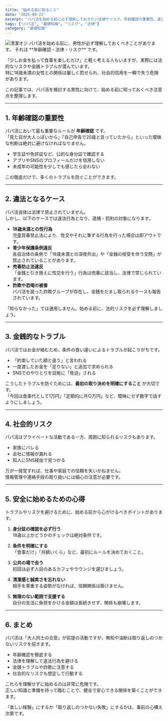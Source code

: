 ```yaml
---
title: "始める前に知ること"
date: "2025-08-21"
excerpt: "パパ活を始める前に必ず理解しておきたい法律やリスク。年齢確認の重要性、違法となるケース、トラブル回避の心得を男性視点で解説します。"
tags: ["パパ活", "基礎知識", "リスク", "法律"]
category: "基礎知識"
---
```

<img src="https://lastdecade.s3.ap-northeast-1.amazonaws.com/guide/papakatsu-before-start/papakatsu-before-start_1.png" alt="清潔オジ" className="rounded-xl border shadow-sm mt-3" />
パパ活を始める前に、男性が必ず理解しておくべきことがあります。  
それは **年齢確認・法律・リスク** です。  

「少しお金を払って食事を楽しむだけ」と軽く考える人もいますが、実際には法的なリスクや金銭トラブルが潜んでいます。  
特に18歳未満の女性との関係は厳しく罰せられ、社会的信用を一瞬で失う危険があります。  

この記事では、パパ活を検討する男性に向けて、始める前に知っておくべき注意点を整理します。  

---

## 1. 年齢確認の重要性

パパ活において最も重要なルールが **年齢確認** です。  
「見た目が大人っぽいから」「自己申告で20歳と言っていたから」といった曖昧な判断は絶対に避けなければなりません。  

- 学生証や免許証など、公的な身分証で確認する  
- アプリやSNSのプロフィールだけを信用しない  
- 未成年の可能性を少しでも感じたら会わない  

この徹底だけで、多くのトラブルを防ぐことができます。  

---

## 2. 違法となるケース

パパ活自体は法律で禁止されていません。  
しかし、以下のケースでは違法行為となり、逮捕・罰則の対象になります。  

- **18歳未満との性行為**  
  児童買春禁止法により、性交やそれに準ずる行為を行った場合は即アウトです。  
- **青少年保護条例違反**  
  各自治体の条例で「18歳未満との深夜外出」や「金銭の授受を伴う交際」が禁止されていることがあります。  
- **売春防止法違反**  
  「金銭と引き換えに性交を行う」行為は売春に該当し、法律で禁じられています。  
- **詐欺や恐喝の被害**  
  パパ活を装った詐欺グループが存在し、金銭をだまし取られるケースも報告されています。  

「知らなかった」では通用しません。始める前に、法的リスクを必ず理解しましょう。  

---

## 3. 金銭的なトラブル

パパ活ではお金が絡むため、条件の食い違いによるトラブルが起こりがちです。  

- 「約束していた額と違う」と言われる  
- 一度渡したお金を「足りない」と追加で求められる  
- SNSでのやりとりを証拠に「脅迫」される  

こうしたトラブルを防ぐためには、**最初の取り決めを明確にすること** が大切です。  
「今回は食事代として1万円」「定期的に月○万円」など、曖昧にせず数字で話すようにしましょう。  

---

## 4. 社会的リスク

パパ活はプライベートな活動である一方、周囲に知られるリスクもあります。  

- 家族にバレる  
- 会社に情報が漏れる  
- 知人にSNS経由で見つかる  

万が一発覚すれば、仕事や家庭での信頼を失いかねません。  
情報管理や連絡手段の取り扱いには細心の注意が必要です。  

---

## 5. 安全に始めるための心得

トラブルやリスクを避けるために、始める前から心がけるべきポイントがあります。  

1. **身分証の確認を必ず行う**  
   18歳以上かどうかのチェックは絶対条件です。  

2. **条件を明確にする**  
   「食事だけ」「月額いくら」など、最初にルールを決めておくこと。  

3. **公共の場で会う**  
   初回は必ず人目のあるカフェやラウンジを選びましょう。  

4. **清潔感と誠実さを忘れない**  
   相手を尊重する姿勢がなければ、信頼関係は築けません。  

5. **無理のない範囲で支援する**  
   自分の生活に負担をかける金額は長続きせず、関係も崩壊します。  

---

## 6. まとめ

パパ活は「大人同士の合意」が前提の活動ですが、無知や油断は取り返しのつかないリスクを招きます。  

- 年齢確認を徹底する  
- 法律を理解して違法行為を避ける  
- 金銭トラブルや詐欺に注意する  
- 社会的なリスクも想定して行動する  

これらを理解せずに始めるのは非常に危険です。  
正しい知識と準備を持って臨むことで、健全で安心できる関係を築くことができます。  

「楽しい経験」にするか「取り返しのつかない失敗」にするかは、事前の心構え次第です。  
